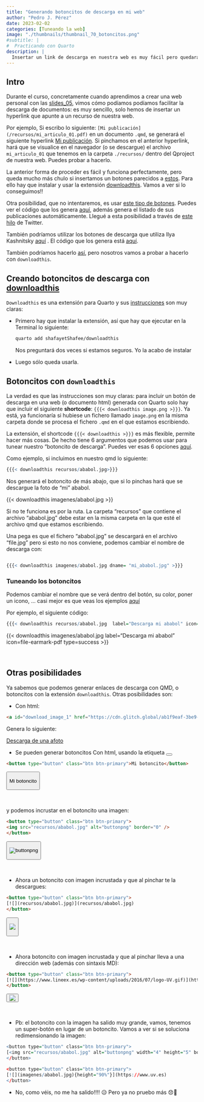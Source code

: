 ```yaml
---
title: "Generando botoncitos de descarga en mi web"
author: "Pedro J. Pérez"
date: 2023-02-02
categories: [Tuneando la web]
image: "./thumbnails/thumbnail_70_botoncitos.png"
#subtitle: | 
#  Practicando con Quarto
description: |
  Insertar un link de descarga en nuestra web es muy fácil pero quedará más chulo si generamos unos botoncitos de descarga.
---
```


## Intro

Durante el curso, concretamente cuando aprendimos a crear una web personal con las [slides_05](/slides/05_primer_web.html){target="_blank"}, vimos cómo podíamos podíamos facilitar la descarga de documentos: es muy sencillo, solo hemos de insertar un hyperlink que apunte a un recurso de nuestra web.

Por ejemplo, Si escribo lo siguiente: `[Mi publicación](/recursos/mi_articulo_01.pdf)` en un documento `.qmd`, se generará el siguiente hyperlink [Mi publicación](/recursos/mi_articulo_01.pdf){target="_blank"}. Si pinchamos en el anterior hyperlink, hará que se visualice en el navegador (o se descargue) el archivo `mi_articulo_01` que tenemos en la carpeta `./recursos/` dentro del Qproject de nuestra web. Puedes probar a hacerlo.

La anterior forma de proceder es fácil y funciona perfectamente, pero queda mucho más chulo si insertamos un botones parecidos a [estos](https://shafayetshafee.github.io/downloadthis/example.html). Para ello hay que instalar y usar la extensión [downloadthis](https://github.com/shafayetShafee/downloadthis). Vamos a ver si lo conseguimos!!

Otra posibilidad, que no intentaremos, es usar [este tipo de botones](https://dajmcdon.github.io/research/). Puedes ver el código que los genera [aquí](https://github.com/dajmcdon/dajmcdon.github.io/blob/main/research/index.qmd), además genera el listado de sus publicaciones automáticamente. Llegué a esta posibilidad a través de [este hilo](https://twitter.com/allison_horst/status/1580706829696348161) de Twitter.

También podríamos utilizar los botones de descarga que utiliza Ilya Kashnitsky [aquí](https://ikashnitsky.github.io/me.html) . El código que los genera está [aquí](https://github.com/ikashnitsky/ikashnitsky.github.io/blob/main/me.qmd).

También podríamos hacerlo [así](https://stackoverflow.com/questions/16631913/have-button-with-custom-image-and-link), pero nosotros vamos a probar a hacerlo con `downloadthis`.

## Creando botoncitos de descarga con [downloadthis](https://github.com/shafayetShafee/downloadthis)

`Downloadthis` es una extensión para Quarto y sus [instrucciones](https://github.com/shafayetShafee/downloadthis) son muy claras:

-   Primero hay que instalar la extensión, así que hay que ejecutar en la Terminal lo siguiente:

    ``` bash
    quarto add shafayetShafee/downloadthis
    ```

    Nos preguntará dos veces si estamos seguros. Yo la acabo de instalar

-   Luego sólo queda usarla.

## Botoncitos con `downloadthis`

La verdad es que las instrucciones son muy claras: para incluir un botón de descarga en una web (o documento html) generada con Quarto solo hay que incluir el siguiente **shortcode**: `{{{< downloadthis image.png >}}}`. Ya está, ya funcionaría si hubiese un fichero llamado `image.png` en la misma carpeta donde se procesa el fichero `.qmd` en el que estamos escribiendo.

La extensión, el shortcode `{{{< downloadthis >}}}` es más flexible, permite hacer más cosas. De hecho tiene 6 argumentos que podemos usar para tunear nuestro "botoncito de descarga". Puedes ver esas 6 opciones [aquí](https://github.com/shafayetShafee/downloadthis#options).

Como ejemplo, si incluimos en nuestro qmd lo siguiente:

``` r
{{{< downloadthis recursos/ababol.jpg>}}}

```

Nos generará el botoncito de más abajo, que si lo pinchas hará que se descargue la foto de "mi" ababol.

{{< downloadthis imagenes/ababol.jpg >}}

Si no te funciona es por la ruta. La carpeta "recursos" que contiene el archivo "ababol.jpg" debe estar en la misma carpeta en la que esté el archivo qmd que estamos escribiendo.

Una pega es que el fichero "ababol.jpg" se descargará en el archivo "file.jpg" pero si esto no nos conviene, podemos cambiar el nombre de descarga con:

``` r

{{{< downloadthis imagenes/ababol.jpg dname= "mi_ababol.jpg" >}}}

```

### Tuneando los botoncitos

Podemos cambiar el nombre que se verá dentro del botón, su color, poner un icono, ... casi mejor es que veas los ejemplos [aquí](https://shafayetshafee.github.io/downloadthis/example.html)

Por ejemplo, el siguiente código:

``` r
{{{< downloadthis recursos/ababol.jpg  label="Descarga mi ababol" icon=file-earmark-pdf type=success >}}}
```

{{< downloadthis imagenes/ababol.jpg label="Descarga mi ababol" icon=file-earmark-pdf type=success >}}

<br>

## Otras posibilidades

Ya sabemos que podemos generar enlaces de descarga con QMD, o botoncitos con la extensión `downloadthis`. Otras posibilidades son:

-   Con html:

``` html
<a id="download_image_1" href="https://cdn.glitch.global/ab1f9eaf-3be9-411b-9fa4-81a39033290e/1650333182176.png?v=1650469623980" download>Descarga de una afoto</a>
```

Genera lo siguiente:

<a id="download_image_1" href="https://cdn.glitch.global/ab1f9eaf-3be9-411b-9fa4-81a39033290e/1650333182176.png?v=1650469623980" download>Descarga de una afoto</a>

-   Se pueden generar botoncitos Con html, usando la etiqueta <button>

``` html
<button type="button" class="btn btn-primary">Mi botoncito</button>
```

<button type="button" class="btn btn-primary">

Mi botoncito

</button>

<br>

y podemos incrustar en el botoncito una imagen:

``` html
<button type="button" class="btn btn-primary">
<img src="recursos/ababol.jpg" alt="buttonpng" border="0" />
</button>
```

<button type="button" class="btn btn-primary">

<img src="imagenes/ababol.jpg" alt="buttonpng" border="0"/>

</button>

<br>

-   Ahora un botoncito con imagen incrustada y que al pinchar te la descargues:

``` html
<button type="button" class="btn btn-primary">
[![](recursos/ababol.jpg)](recursos/ababol.jpg)
</button>
```

<button type="button" class="btn btn-primary">

[![](imagenes/ababol.jpg)](imagenes/ababol.jpg)

</button>

<br>

-   Ahora botoncito con imagen incrustada y que al pinchar lleva a una dirección web (además con sintaxis MD):

``` html
<button type="button" class="btn btn-primary">
[![](https://www.lineex.es/wp-content/uploads/2016/07/logo-UV.gif)](https://www.uv.es)
</button>
```



<button type="button" class="btn btn-primary">
[![](https://www.lineex.es/wp-content/uploads/2016/07/logo-UV.gif)](https://www.uv.es)
</button>

<br>


-   Pb: el botoncito con la imagen ha salido muy grande, vamos, tenemos un super-botón en lugar de un botoncito. Vamos a ver si se soluciona redimensionando la imagen:


```r
<button type="button" class="btn btn-primary">
[<img src="recursos/ababol.jpg" alt="buttonpng" width="4" height="5" border="0"/>)](https://www.uv.es)
</button>

<button type="button" class="btn btn-primary">
[![](imagenes/ababol.jpg){height="90%"}](https://www.uv.es)
</button>
```


-   No, como véis, no me ha salido!!!! 😥 Pero ya no pruebo más 😞🤕
